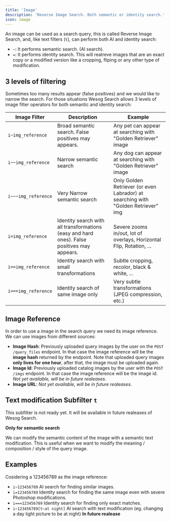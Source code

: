 ```yaml
---
title: 'Image'
description: 'Reverse Image Search. Both semantic or identity search.'
icon: image
---
```


An image can be used as a search query, this is called Reverse Image Search, and, like text filters (`t`), can perform both AI and identity search:

- `~`: It performs semantic search. (AI search).
- `=`: It performs identity search. This will reatreve images that are an exact copy or a modified version like a cropping, fliping or any other type of modification.


## 3 levels of filtering

Sometimes too many results appear (false positives) and we would like to narrow the search. For those situations Wesog Search allows 3 levels of image filter operators for both semantic and identity search:


| Image Filter         | Description                               | Example                                                               |
|----------------------|-------------------------------------------|-----------------------------------------------------------------------|
| `i~img_reference`    | Broad semantic search. False positives may appears.   | Any pet can appear at searching with "Golden Retriever" image         |
| `i~~img_reference`   | Narrow semantic search                    | Any dog can appear at searching with "Golden Retriever" image         |
| `i~~~img_reference`  | Very Narrow semantic search               | Only Golden Retriever (or even Labrador) at searching with "Golden Retriever" img |
| `i=img_reference`    | Identity search with all transformations (easy and hard ones). False positives may appears. | Severe zooms in/out, lot of overlays, Horizontal Flip, Rotation, ...  |
| `i==img_reference`   | Identity search with small transformations| Subtle cropping, recolor, black & white, ...                          |
| `i===img_reference`  | Identity search of same image only        | Very subtle transformations (JPEG compression, etc.)                  |


## Image Reference

In order to use a image in the search query we need its image reference. We can use images from different sources:

- **Image Hash**: Previously uploaded query images by the user on the `POST /query_files` endpoint. In that case the image reference will be the **image hash** returned by the endpoint. Note that uploaded query images **only lives for one hour**, after that, the image must be uploaded again.
- **Image Id**: Previously uploaded catalog images by the user with the `POST /imgs` endpoint. In that case the image reference will be the image id. *Not yet available, will be in future realeases*.
- **Image URL**: *Not yet available, will be in future realeases*.



## Text modification Subfilter `t`
<Warning>This subfilter is not ready yet. It will be available in future realeases of Wesog Search.</Warning>

**Only for semantic search**

We can modify the semantic content of the image with a semantic text modification. This is useful when we want to modify the meaning / composition / style of the query image.


## Examples
Cosidering a 123456789 as the image reference:

- `i~123456789` AI search for finding similar images. 
- `i=123456789` Identity search for finding the same image even with severe Photoshop modifications. 
- `i===123456789` Identity search for finding only exact matches. 
- `i~123456789[t~at night]` AI search with text modification (eg. changing a day light picture to be at night) **In future realease**
